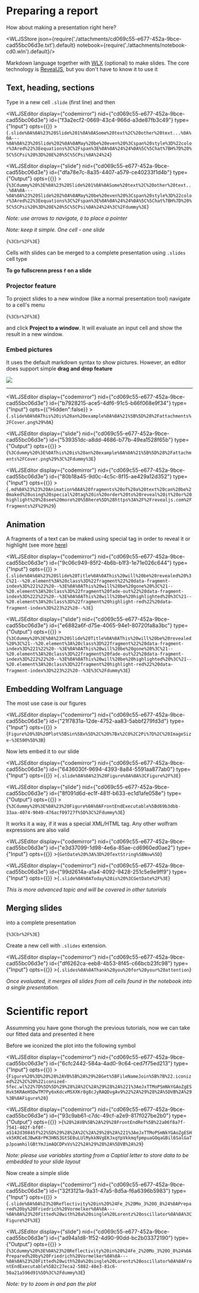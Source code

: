 # Preparing a report
How about making a presentation right here?




<WLJSStore json={require('./attachments/cd069c55-e677-452a-9bce-cad55bc06d3e.txt').default} notebook={require('./attachments/notebook-cd0.wln').default}/>




Markdown language together with [WLX](https://jerryi.github.io/wlx-docs/docs/Reference/WLX/) (optional) to make slides. The core technology is [RevealJS](https://revealjs.com/markdown/), but you don't have to know it to use it

## Text, heading, sections
Type in a new cell `.slide` (first line) and then

<WLJSEditor display={"codemirror"} nid={"cd069c55-e677-452a-9bce-cad55bc06d3e"} id={"f3a2ecf2-0669-43c4-966d-a3de87fb3c49"} type={"Input"} opts={{}} >{`.slide%0A%0A%23%20Slide%201%0A%0ASome%20text%2C%20other%20text...%0A%0A---%0A%0A%23%20Slide%202%0A%0AMay%20be%20even%20%3Cspan%20style%3D%22color%3Ared%22%3Eequations%3C%2Fspan%3E%0A%0A%24%24%0A%5C%5Chat%7BH%7D%20%5C%5CPsi%20%3D%20E%20%5C%5CPsi%0A%24%24`}</WLJSEditor>

<WLJSEditor display={"slide"} nid={"cd069c55-e677-452a-9bce-cad55bc06d3e"} id={"dfa78e7c-8a35-4407-a579-ce40233f1d4b"} type={"Output"} opts={{}} >{`%3Cdummy%20%3E%0A%23%20Slide%201%0A%0ASome%20text%2C%20other%20text...%0A%0A---%0A%0A%23%20Slide%202%0A%0AMay%20be%20even%20%3Cspan%20style%3D%22color%3Ared%22%3Eequations%3C%2Fspan%3E%0A%0A%24%24%0A%5C%5Chat%7BH%7D%20%5C%5CPsi%20%3D%20E%20%5C%5CPsi%0A%24%24%3C%2Fdummy%3E`}</WLJSEditor>

*Note: use arrows to navigate, `Q` to place a pointer*

*Note: keep it simple. One cell - one slide*

<WLJSHTML>{`%3Cbr%2F%3E`}</WLJSHTML>

Cells with slides can be merged to a complete presentation using `.slides` cell type

__To go fullscrenn press `f` on a slide__

### Projector feature

To project slides to a new window (like a normal presentation tool) navigate to a cell's menu


<WLJSHTML>{`%3Cbr%2F%3E`}</WLJSHTML>

and click **Project to a window**. It will evaluate an input cell and show the result in a new window.


### Embed pictures
It uses the default markdown syntax to show pictures. However, an editor does support simple __drag and drop feature__



![](attachments/Dropfiles-ezgif.com-optipng.png)

---

<WLJSEditor display={"codemirror"} nid={"cd069c55-e677-452a-9bce-cad55bc06d3e"} id={"b7928215-ace5-4df6-91c5-b66f068e9f34"} type={"Input"} opts={{"Hidden":false}} >{`.slide%0A%0AThis%20is%20an%20example%0A%0A%21%5B%5D%28%2Fattachments%2FCover.png%29%0A`}</WLJSEditor>

<WLJSEditor display={"slide"} nid={"cd069c55-e677-452a-9bce-cad55bc06d3e"} id={"539351dc-a8dd-4686-b77b-49ea1528f65b"} type={"Output"} opts={{}} >{`%3Cdummy%20%3E%0AThis%20is%20an%20example%0A%0A%21%5B%5D%28%2Fattachments%2FCover.png%29%3C%2Fdummy%3E`}</WLJSEditor>

<WLJSEditor display={"codemirror"} nid={"cd069c55-e677-452a-9bce-cad55bc06d3e"} id={"80b18a45-9d0c-4c5c-8f15-ae429a12d352"} type={"Input"} opts={{}} >{`.md%0A%23%23%20Animation%0AA%20fragments%20of%20a%20text%20can%20be%20maked%20using%20special%20tag%20in%20order%20to%20reveal%20it%20or%20highlight%20%28see%20more%20%5Bhere%5D%28https%3A%2F%2Frevealjs.com%2Ffragments%2F%29%29`}</WLJSEditor>

## Animation
A fragments of a text can be maked using special tag in order to reveal it or highlight (see more [here](https://revealjs.com/fragments/))

<WLJSEditor display={"codemirror"} nid={"cd069c55-e677-452a-9bce-cad55bc06d3e"} id={"9c06c949-85f2-4b6b-b1f3-1e71e026c644"} type={"Input"} opts={{}} >{`.slide%0A%0A%23%20Slide%20Title%0A%0AThis%20will%20be%20revealed%20%3C%21--%20.element%3A%20class%3D%22fragment%22%20data-fragment-index%3D%221%22%20--%3E%0A%0AThis%20will%20be%20gone%20%3C%21--%20.element%3A%20class%3D%22fragment%20fade-out%22%20data-fragment-index%3D%222%22%20--%3E%0A%0AThis%20will%20be%20highlighted%20%3C%21--%20.element%3A%20class%3D%22fragment%20highlight-red%22%20data-fragment-index%3D%223%22%20--%3E`}</WLJSEditor>

<WLJSEditor display={"slide"} nid={"cd069c55-e677-452a-9bce-cad55bc06d3e"} id={"e6882a6f-d75e-4065-94e1-80720fa8a3bc"} type={"Output"} opts={{}} >{`%3Cdummy%20%3E%0A%23%20Slide%20Title%0A%0AThis%20will%20be%20revealed%20%3C%21--%20.element%3A%20class%3D%22fragment%22%20data-fragment-index%3D%221%22%20--%3E%0A%0AThis%20will%20be%20gone%20%3C%21--%20.element%3A%20class%3D%22fragment%20fade-out%22%20data-fragment-index%3D%222%22%20--%3E%0A%0AThis%20will%20be%20highlighted%20%3C%21--%20.element%3A%20class%3D%22fragment%20highlight-red%22%20data-fragment-index%3D%223%22%20--%3E%3C%2Fdummy%3E`}</WLJSEditor>

## Embedding Wolfram Language
The most use case is our figures

<WLJSEditor display={"codemirror"} nid={"cd069c55-e677-452a-9bce-cad55bc06d3e"} id={"21f7831a-12de-4752-aa83-5abbf279fd3d"} type={"Input"} opts={{}} >{`Figure%20%3D%20Plot%5BSin%5Bx%5D%2C%20%7Bx%2C0%2C2Pi%7D%2C%20ImageSize-%3E500%5D%3B`}</WLJSEditor>

Now lets embed it to our slide

<WLJSEditor display={"codemirror"} nid={"cd069c55-e677-452a-9bce-cad55bc06d3e"} id={"6436030f-9694-4393-8a84-5591aa877ab0"} type={"Input"} opts={{}} >{`.slide%0A%0A%23%20Figure%0A%0A%3CFigure%2F%3E`}</WLJSEditor>

<WLJSEditor display={"slide"} nid={"cd069c55-e677-452a-9bce-cad55bc06d3e"} id={"8f091d6d-ec1f-481f-b633-ec1d1afe058e"} type={"Output"} opts={{}} >{`%3Cdummy%20%3E%0A%23%20Figure%0A%0AFrontEndExecutable%5Bd69b3dbb-33aa-4074-9049-476acf09727f%5D%3C%2Fdummy%3E`}</WLJSEditor>

It works it a way, if it was a special XML/HTML tag. Any other wolfram expressions are also valid

<WLJSEditor display={"codemirror"} nid={"cd069c55-e677-452a-9bce-cad55bc06d3e"} id={"e3d37099-1d98-4e6a-85ae-cd6960ed0ae2"} type={"Input"} opts={{}} >{`GetDate%20%3A%3D%20TextString%5BNow%5D`}</WLJSEditor>

<WLJSEditor display={"codemirror"} nid={"cd069c55-e677-452a-9bce-cad55bc06d3e"} id={"99d2614a-a1a4-4092-9428-251c5e9e9ff9"} type={"Input"} opts={{}} >{`.slide%0A%0AToday%20is%20%3CGetDate%2F%3E`}</WLJSEditor>

*This is more advanced topic and will be covered in other tutorials*

## Merging slides
into a complete presentation

<WLJSHTML>{`%3Cbr%2F%3E`}</WLJSHTML>

Create a new cell with `.slides` extension. 

<WLJSEditor display={"codemirror"} nid={"cd069c55-e677-452a-9bce-cad55bc06d3e"} id={"df6262ca-eeb8-4b53-8f45-c66bcb23fc98"} type={"Input"} opts={{}} >{`.slides%0A%0AThank%20you%20for%20your%20attention`}</WLJSEditor>

*Once evaluated, it merges all slides from all cells found in the notebook into a single presentation.*

# Scientific report
Assumming you have gone thorugh the previous tutorials, now we can take our fitted data and presented it here

Before we iconized the plot into the following symbol

<WLJSEditor display={"codemirror"} nid={"cd069c55-e677-452a-9bce-cad55bc06d3e"} id={"6cfc2442-584a-4ad0-9c64-ced7f75ed213"} type={"Input"} opts={{}} >{`Figure%20%3D%20%28%2AVB%5B%2A%29%28Get%5BFileNameJoin%5B%7B%22.iconized%22%2C%20%22iconized-5fec.wl%22%7D%5D%5D%29%28%2A%2C%2A%29%28%2A%221%3AeJxTTMoPSmNkYGAoZgESHvk5KRAeH5DwTM7Py6xKdcvMSXXKr8g8cJyRAQDvgAv9%22%2A%29%28%2A%5DVB%2A%29%3B%0AFigure%20`}</WLJSEditor>

<WLJSEditor display={"codemirror"} nid={"cd069c55-e677-452a-9bce-cad55bc06d3e"} id={"93c9ab61-c7dc-49cf-a2e9-817f027be2b0"} type={"Output"} opts={{}} >{`%28%2AVB%5B%2A%29%28FrontEndRef%5B%22a06f8a7f-7541-402f-bf0f-a5142d30845f%22%5D%29%28%2A%2C%2A%29%28%2A%221%3AeJxTTMoPSmNkYGAoZgESHvk5KRCeEJBwK8rPK3HNS3GtSE0uLUlMykkNVgEKJxqYpVkkmqfpmpuaGOqaGBil6SalGaTpJpoamhilGBtYmJimAQCDPxVs%22%2A%29%28%2A%5DVB%2A%29`}</WLJSEditor>

*Note: please use variables starting from a Captial letter to store data to be embedded to your slide layout*

Now create a simple slide

<WLJSEditor display={"codemirror"} nid={"cd069c55-e677-452a-9bce-cad55bc06d3e"} id={"32f3121a-9a31-47a5-8d5a-f6a6396b5983"} type={"Input"} opts={{}} >{`.slide%0A%0A%23%20Reflectivity%20in%20%24Fe_2%20Mo_3%20O_8%24%0APrepared%20by%20Friedrich%20Vormelker%0A%0A---%0A%0A%23%20Fitted%20with%20a%20single%20Lorentz%20oscillator%0A%0A%3CFigure%2F%3E`}</WLJSEditor>

<WLJSEditor display={"slide"} nid={"cd069c55-e677-452a-9bce-cad55bc06d3e"} id={"ad94a1d8-1f52-4d90-90dd-bc2b03372190"} type={"Output"} opts={{}} >{`%3Cdummy%20%3E%0A%23%20Reflectivity%20in%20%24Fe_2%20Mo_3%20O_8%24%0APrepared%20by%20Friedrich%20Vormelker%0A%0A---%0A%0A%23%20Fitted%20with%20a%20single%20Lorentz%20oscillator%0A%0AFrontEndExecutable%5B2c27eca2-5882-48e3-81c6-56a21a596d91%5D%3C%2Fdummy%3E`}</WLJSEditor>

*Note: try to zoom in and pan the plot*